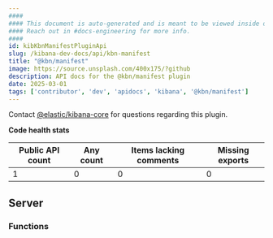 ```yaml
---
####
#### This document is auto-generated and is meant to be viewed inside our experimental, new docs system.
#### Reach out in #docs-engineering for more info.
####
id: kibKbnManifestPluginApi
slug: /kibana-dev-docs/api/kbn-manifest
title: "@kbn/manifest"
image: https://source.unsplash.com/400x175/?github
description: API docs for the @kbn/manifest plugin
date: 2025-03-01
tags: ['contributor', 'dev', 'apidocs', 'kibana', '@kbn/manifest']
---
```




Contact [@elastic/kibana-core](https://github.com/orgs/elastic/teams/kibana-core) for questions regarding this plugin.

**Code health stats**

| Public API count  | Any count | Items lacking comments | Missing exports |
|-------------------|-----------|------------------------|-----------------|
| 1 | 0 | 0 | 0 |

## Server

### Functions
<DocDefinitionList data={kbnManifestObj.server.functions}/>

